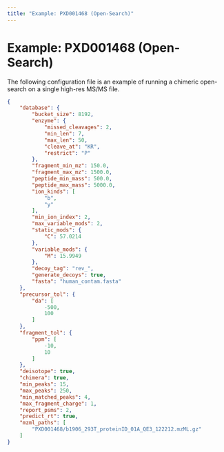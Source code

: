 ```yaml
---
title: "Example: PXD001468 (Open-Search)"
---
```


# Example: PXD001468 (Open-Search)

The following configuration file is an example of running a chimeric open-search on a single high-res MS/MS file.

```json filename="PXD001468.json" copy
{
    "database": {
        "bucket_size": 8192,
        "enzyme": {
            "missed_cleavages": 2,
            "min_len": 7,
            "max_len": 50,
            "cleave_at": "KR",
            "restrict": "P"
        },
        "fragment_min_mz": 150.0,
        "fragment_max_mz": 1500.0,
        "peptide_min_mass": 500.0,
        "peptide_max_mass": 5000.0,
        "ion_kinds": [
            "b",
            "y"
        ],
        "min_ion_index": 2,
        "max_variable_mods": 2,
        "static_mods": {
            "C": 57.0214
        },
        "variable_mods": {
            "M": 15.9949
        },
        "decoy_tag": "rev_",
        "generate_decoys": true,
        "fasta": "human_contam.fasta"
    },
    "precursor_tol": {
        "da": [
            -500,
            100
        ]
    },
    "fragment_tol": {
        "ppm": [
            -10,
            10
        ]
    },
    "deisotope": true,
    "chimera": true,
    "min_peaks": 15,
    "max_peaks": 250,
    "min_matched_peaks": 4,
    "max_fragment_charge": 1,
    "report_psms": 2,
    "predict_rt": true,
    "mzml_paths": [
        "PXD001468/b1906_293T_proteinID_01A_QE3_122212.mzML.gz"
    ]
}
```
